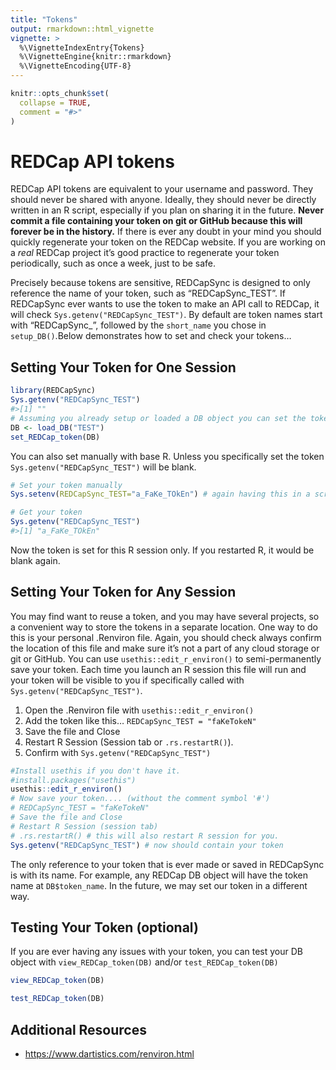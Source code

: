 ```yaml
---
title: "Tokens"
output: rmarkdown::html_vignette
vignette: >
  %\VignetteIndexEntry{Tokens}
  %\VignetteEngine{knitr::rmarkdown}
  %\VignetteEncoding{UTF-8}
---
```


```r
knitr::opts_chunk$set(
  collapse = TRUE,
  comment = "#>"
)
```

# REDCap API tokens

REDCap API tokens are equivalent to your username and password. They should never be shared with anyone. Ideally, they should never be directly written in an R script, especially if you plan on sharing it in the future. **Never commit a file containing your token on git or GitHub because this will forever be in the history.** If there is ever any doubt in your mind you should quickly regenerate your token on the REDCap website. If you are working on a *real* REDCap project it's good practice to regenerate your token periodically, such as once a week, just to be safe.

Precisely because tokens are sensitive, REDCapSync is designed to only reference the name of your token, such as "REDCapSync_TEST". If REDCapSync ever wants to use the token to make an API call to REDCap, it will check `Sys.getenv("REDCapSync_TEST")`. By default are token names start with "REDCapSync_", followed by the `short_name` you chose in `setup_DB()`.Below demonstrates how to set and check your tokens...

## Setting Your Token for One Session

```r
library(REDCapSync)
Sys.getenv("REDCapSync_TEST")
#>[1] ""
# Assuming you already setup or loaded a DB object you can set the token like this...
DB <- load_DB("TEST")
set_REDCap_token(DB)
```

You can also set manually with base R. Unless you specifically set the token `Sys.getenv("REDCapSync_TEST")` will be blank.

```r
# Set your token manually
Sys.setenv(REDCapSync_TEST="a_FaKe_TOkEn") # again having this in a script is not advised but possible

# Get your token
Sys.getenv("REDCapSync_TEST")
#>[1] "a_FaKe_TOkEn"
```

Now the token is set for this R session only. If you restarted R, it would be blank again.

## Setting Your Token for Any Session

You may find want to reuse a token, and you may have several projects, so a convenient way to store the tokens in a separate location. One way to do this is your personal .Renviron file. Again, you should check always confirm the location of this file and make sure it's not a part of any cloud storage or git or GitHub. You can use `usethis::edit_r_environ()` to semi-permanently save your token. Each time you launch an R session this file will run and your token will be visible to you if specifically called with `Sys.getenv("REDCapSync_TEST")`.

1.  Open the .Renviron file with `usethis::edit_r_environ()`
2.  Add the token like this... `REDCapSync_TEST = "faKeTokeN"`
3.  Save the file and Close
4.  Restart R Session (Session tab or `.rs.restartR()`).
5.  Confirm with `Sys.getenv("REDCapSync_TEST")`

```r
#Install usethis if you don't have it.
#install.packages("usethis") 
usethis::edit_r_environ()
# Now save your token.... (without the comment symbol '#')
# REDCapSync_TEST = "faKeTokeN"
# Save the file and Close
# Restart R Session (session tab)
# .rs.restartR() # this will also restart R session for you.
Sys.getenv("REDCapSync_TEST") # now should contain your token
```

The only reference to your token that is ever made or saved in REDCapSync is with its name. For example, any REDCap DB object will have the token name at `DB$token_name`. In the future, we may set our token in a different way. 

## Testing Your Token (optional)

If you are ever having any issues with your token, you can test your DB object with `view_REDCap_token(DB)` and/or `test_REDCap_token(DB)`

```r

view_REDCap_token(DB)

test_REDCap_token(DB)

```

## Additional Resources

-   <https://www.dartistics.com/renviron.html>
